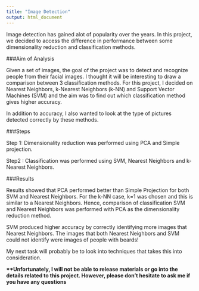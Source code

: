 ```yaml
---
title: "Image Detection"
output: html_document
---
```


Image detection has gained alot of popularity over the years. In this project, we decided to access the difference in performance between some dimensionality reduction and classification methods. 

###Aim of Analysis

Given a set of images, the goal of the project was to detect and recognize people from their facial images. I thought it will be interesting to draw a comparison between 3 classification methods. For this project, I decided on Nearest Neighbors, k-Nearest Neighbors (k-NN) and Support Vector Machines (SVM) and the aim was to find out which classification method gives higher accuracy. 

In addition to accuracy, I also wanted to look at the type of pictures detected correctly by these methods. 

###Steps 

Step 1: Dimensionality reduction was performed using PCA and Simple projection.
 
Step2 : Classification was performed using SVM, Nearest Neighbors and k-Nearest Neighbors.

###Results
 
Results showed that PCA performed better than Simple Projection for both SVM and Nearest Neighbors. For the k-NN case, k=1 was chosen and this is similar to a Nearest Neighbors. Hence, comparison of classification SVM and Nearest Neighbors was performed with PCA as the dimensionality reduction method. 

SVM produced higher accuracy by correctly identifying more images that Nearest Neighbors. The images that both Nearest Neighbors and SVM could not identify were images of people with beards! 

My next task will probably be to look into techniques that takes this into consideration.

<b>**Unfortunately, I will not be able to release materials or go into the details related to this project. However, please don't hesitate to ask me if you have any questions</b>



